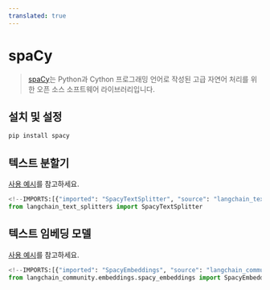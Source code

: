 ```yaml
---
translated: true
---
```


# spaCy

>[spaCy](https://spacy.io/)는 Python과 Cython 프로그래밍 언어로 작성된 고급 자연어 처리를 위한 오픈 소스 소프트웨어 라이브러리입니다.

## 설치 및 설정

```bash
pip install spacy
```

## 텍스트 분할기

[사용 예시](/docs/modules/data_connection/document_transformers/split_by_token#spacy)를 참고하세요.

```python
<!--IMPORTS:[{"imported": "SpacyTextSplitter", "source": "langchain_text_splitters", "docs": "https://api.python.langchain.com/en/latest/spacy/langchain_text_splitters.spacy.SpacyTextSplitter.html", "title": "spaCy"}]-->
from langchain_text_splitters import SpacyTextSplitter
```

## 텍스트 임베딩 모델

[사용 예시](/docs/integrations/text_embedding/spacy_embedding)를 참고하세요.

```python
<!--IMPORTS:[{"imported": "SpacyEmbeddings", "source": "langchain_community.embeddings.spacy_embeddings", "docs": "https://api.python.langchain.com/en/latest/embeddings/langchain_community.embeddings.spacy_embeddings.SpacyEmbeddings.html", "title": "spaCy"}]-->
from langchain_community.embeddings.spacy_embeddings import SpacyEmbeddings
```
